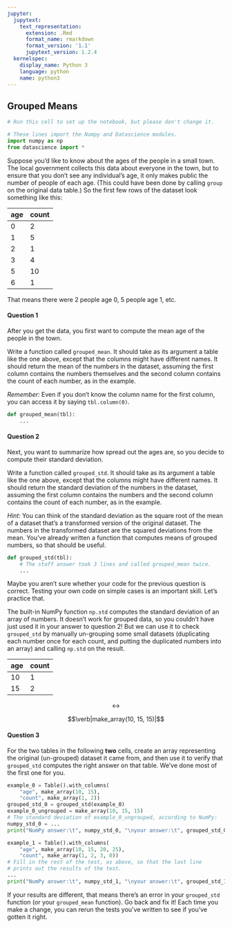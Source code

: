 ```yaml
---
jupyter:
  jupytext:
    text_representation:
      extension: .Rmd
      format_name: rmarkdown
      format_version: '1.1'
      jupytext_version: 1.2.4
  kernelspec:
    display_name: Python 3
    language: python
    name: python3
---
```


## Grouped Means

```python
# Run this cell to set up the notebook, but please don't change it.

# These lines import the Numpy and Datascience modules.
import numpy as np
from datascience import *
```

Suppose you'd like to know about the ages of the people in a small town.  The local government collects this data about everyone in the town, but to ensure that you don't see any individual's age, it only makes public the number of people of each age.  (This could have been done by calling `group` on the original data table.)  So the first few rows of the dataset look something like this:

|age|count|
|-|-|
|0|2|
|1|5|
|2|1|
|3|4|
|5|10|
|6|1|

That means there were 2 people age 0, 5 people age 1, etc.


<div class="hide">\pagebreak</div>
#### Question 1
After you get the data, you first want to compute the mean age of the people in the town.

Write a function called `grouped_mean`.  It should take as its argument a table like the one above, except that the columns might have different names.  It should return the mean of the numbers in the dataset, assuming the first column contains the numbers themselves and the second column contains the count of each number, as in the example.

*Remember:* Even if you don't know the column name for the first column, you can access it by saying `tbl.column(0)`.

```python
def grouped_mean(tbl):
    ...
```

<div class="hide">\pagebreak</div>
#### Question 2
Next, you want to summarize how spread out the ages are, so you decide to compute their standard deviation.

Write a function called `grouped_std`.  It should take as its argument a table like the one above, except that the columns might have different names.  It should return the standard deviation of the numbers in the dataset, assuming the first column contains the numbers and the second column contains the count of each number, as in the example.

*Hint:* You can think of the standard deviation as the square root of the mean of a dataset that's a transformed version of the original dataset.  The numbers in the transformed dataset are the squared deviations from the mean.  You've already written a function that computes means of grouped numbers, so that should be useful.

```python
def grouped_std(tbl):
    # The staff answer took 3 lines and called grouped_mean twice.
    ...
```

<div class="hide">\pagebreak</div>
Maybe you aren't sure whether your code for the previous question is correct.  Testing your own code on simple cases is an important skill.  Let's practice that.

The built-in NumPy function `np.std` computes the standard deviation of an array of numbers.  It doesn't work for grouped data, so you couldn't have just used it in your answer to question 2!  But we can use it to check `grouped_std` by manually un-grouping some small datasets (duplicating each number once for each count, and putting the duplicated numbers into an array) and calling `np.std` on the result.

|age|count|
|-|-|
|10|1|
|15|2|

$$\longleftrightarrow$$

$$\verb|make_array(10, 15, 15)|$$


<div class="hide">\pagebreak</div>
#### Question 3
For the two tables in the following **two** cells, create an array representing the original (un-grouped) dataset it came from, and then use it to verify that `grouped_std` computes the right answer on that table.  We've done most of the first one for you.

```python
example_0 = Table().with_columns(
    "age", make_array(10, 15),
    "count", make_array(1, 2))
grouped_std_0 = grouped_std(example_0)
example_0_ungrouped = make_array(10, 15, 15)
# The standard deviation of example_0_ungrouped, according to NumPy:
numpy_std_0 = ...
print("NumPy answer:\t", numpy_std_0, "\nyour answer:\t", grouped_std_0)
```

```python
example_1 = Table().with_columns(
    "age", make_array(10, 15, 20, 25),
    "count", make_array(1, 2, 3, 0))
# Fill in the rest of the test, as above, so that the last line
# prints out the results of the test.
...
print("NumPy answer:\t", numpy_std_1, "\nyour answer:\t", grouped_std_1)
```

<div class="hide">\pagebreak</div>
If your results are different, that means there's an error in your `grouped_std` function (or your `grouped_mean` function).  Go back and fix it!  Each time you make a change, you can rerun the tests you've written to see if you've gotten it right.
